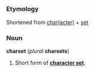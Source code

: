 =={{en}}==
===Etymology===
Shortened from [[character|char(acter)]] + [[set]]

===Noun===
'''charset''' (''plural'' '''charsets''')

#Short form of '''[[character set]]'''.